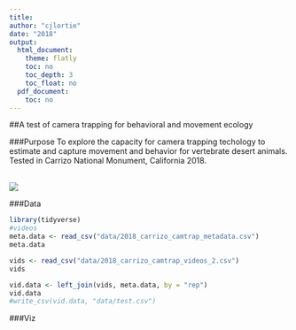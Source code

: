 ```yaml
---
title:
author: "cjlortie"
date: "2018"
output:
  html_document:
    theme: flatly
    toc: no
    toc_depth: 3
    toc_float: no
  pdf_document:
    toc: no
---
```

##A test of camera trapping for behavioral and movement ecology
<br>

###Purpose
To explore the capacity for camera trapping techology to estimate and capture movement and behavior for vertebrate desert animals. Tested in Carrizo National Monument, California 2018.


<br>
![](./CNM.jpg)


###Data
```r
library(tidyverse)
#videos
meta.data <- read_csv("data/2018_carrizo_camtrap_metadata.csv")
meta.data

vids <- read_csv("data/2018_carrizo_camtrap_videos_2.csv")
vids

vid.data <- left_join(vids, meta.data, by = "rep")
vid.data
#write_csv(vid.data, "data/test.csv")

```

###Viz
```r


```